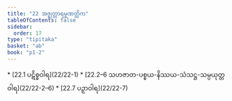 ```yaml
---
title: "22 အဇ္ဈတ္တာရမ္မဏတ္တိက"
tableOfContents: false
sidebar:
  order: 17
type: "tipitaka"
basket: "ab"
book: "p1-2"
---
```



<DynamicBreadcrumb />



<TableOfContents book="p1-2" section="22">
* [22.1 ပဋိစ္စဝါရ](22/22-1)
* [22.2–6 သဟဇာတ-ပစ္စယ-နိဿယ-သံသဋ္ဌ-သမ္ပယုတ္တဝါရ](22/22-2–6)
* [22.7 ပဉှာဝါရ](22/22-7)
</TableOfContents>